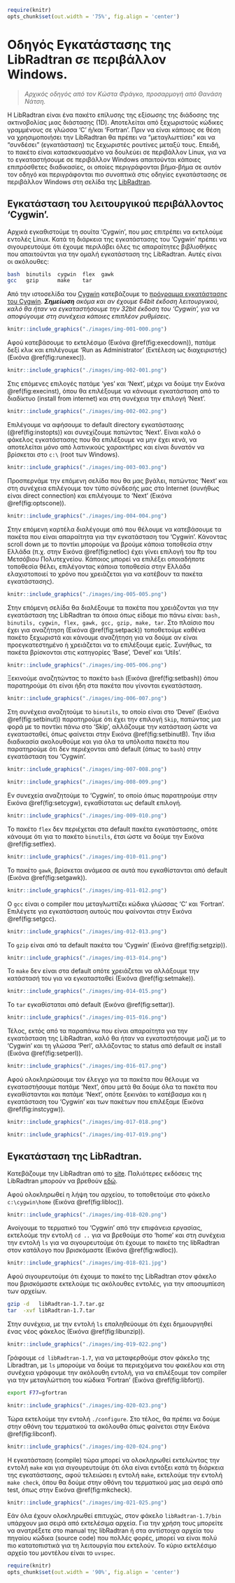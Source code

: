 ```r
require(knitr)
opts_chunk$set(out.width = '75%', fig.align = 'center')
```

\newpage

# Οδηγός Εγκατάστασης της LibRadtran σε περιβάλλον Windows.


> *Αρχικός οδηγός από τον Κώστα Φράγκο, προσαρμογή από Θανάση Νάτση.*


Η LibRadtran είναι ένα πακέτο επίλυσης της εξίσωσης της διάδοσης της ακτινοβολίας μιας διάστασης (1D). Αποτελείται από ξεχωριστούς κώδικες γραμμένους σε γλώσσα 'C' ή/και 'Fortran'. Πριν να είναι κάποιος σε θέση να χρησιμοποιήσει την LibRadtran θα πρέπει να "μεταγλωττίσει" και να "συνδέσει" (εγκατάσταση) τις ξεχωριστές ρουτίνες μεταξύ τους. Επειδή, το πακέτο είναι κατασκευασμένο να δουλεύει σε περιβάλλον Linux, για να το εγκαταστήσουμε σε περιβάλλον Windows απαιτούνται κάποιες επιπρόσθετες διαδικασίες, οι οποίες περιγράφονται βήμα-βήμα σε αυτόν τον οδηγό και περιγράφονται πιο συνοπτικά στις οδηγίες εγκατάστασης σε περιβάλλον Windows στη σελίδα της [LibRadtran](http://www.libradtran.org/doc/README.windows).

## Εγκατάσταση του λειτουργικού περιβάλλοντος 'Cygwin'.

Αρχικά εγκαθιστούμε τη σουίτα 'Cygwin', που μας επιτρέπει να εκτελούμε εντολές Linux. Κατά τη διάρκεια της εγκατάστασης του 'Cygwin' πρέπει να σιγουρευτούμε ότι έχουμε περιλάβει όλες τις απαραίτητες βιβλιοθήκες που απαιτούνται για την ομαλή εγκατάσταση της LibRadtran. Αυτές είναι οι ακόλουθες:

```bash
bash  binutils  cygwin  flex  gawk
gcc   gzip      make    tar
```

Από την ιστοσελίδα του [Cygwin](http://cygwin.com) κατεβάζουμε το [πρόγραμμα εγκατάστασης του Cygwin](http://cygwin.com/setup-x86.exe). *__Σημείωση__ ακόμα και αν έχουμε 64bit έκδοση λειτουργικού, καλό θα ήταν να εγκαταστήσουμε την 32bit έκδοση του 'Cygwin', για να αποφύγουμε στη συνέχεια κάποιες επιπλέον ρυθμίσεις*.

```r
knitr::include_graphics("./images/img-001-000.png")
```

Αφού κατεβάσουμε το εκτελέσιμο (Εικόνα \@ref(fig:execdown)), πατάμε δεξί κλικ και επιλέγουμε 'Run as Administrator' (Εκτέλεση ως διαχειριστής) (Εικόνα \@ref(fig:runexec)).

```r
knitr::include_graphics("./images/img-002-001.png")
```

Στις επόμενες επιλογές πατάμε 'yes' και 'Next', μέχρι να δούμε την Εικόνα \@ref(fig:execinst), όπου θα επιλέξουμε να κάνουμε εγκατάσταση από το διαδίκτυο (install from internet) και στη συνέχεια την επιλογή 'Next'.

```r
knitr::include_graphics("./images/img-002-002.png")
```

Επιλέγουμε να αφήσουμε το default directory εγκατάστασης (\@ref(fig:instopts)) και συνεχίζουμε πατώντας 'Next'. Είναι καλό ο φάκελος εγκατάστασης που θα επιλέξουμε να μην έχει κενά, να αποτελείται μόνο από λατινικούς χαρακτήρες και είναι δυνατόν να βρίσκεται στο `c:\` (root των Windows).

```r
knitr::include_graphics("./images/img-003-003.png")
```

Προσπερνάμε την επόμενη σελίδα που θα μας βγάλει, πατώντας 'Next' και στη συνέχεια επιλέγουμε τον τύπο σύνδεσής μας στο Internet (συνήθως είναι direct connection) και επιλέγουμε το 'Next' (Εικόνα \@ref(fig:optscone)).

```r
knitr::include_graphics("./images/img-004-004.png")
```

Στην επόμενη καρτέλα διαλέγουμε από που θέλουμε να κατεβάσουμε τα πακέτα που είναι απαραίτητα για την εγκατάσταση του 'Cygwin'. Κάνοντας scroll down με το ποντίκι μπορούμε να βρούμε κάποια τοποθεσία στην Ελλάδα (π.χ. στην Εικόνα \@ref(fig:netloc) έχει γίνει επιλογή του ftp του Μετσόβιου Πολυτεχνείου. Κάποιος μπορεί να επιλέξει οποιαδήποτε τοποθεσία θέλει, επιλέγοντας κάποια τοποθεσία στην Ελλάδα ελαχιστοποιεί το χρόνο που χρειάζεται για να κατέβουν τα πακέτα εγκατάστασης).

```r
knitr::include_graphics("./images/img-005-005.png")
```

Στην επόμενη σελίδα θα διαλέξουμε τα πακέτα που χρειάζονται για την εγκατάσταση της LibRadtran τα όποια όπως είδαμε πιο πάνω είναι: `bash, binutils, cygwin, flex, gawk, gcc, gzip, make, tar`. Στο πλαίσιο που έχει για αναζήτηση (Εικόνα \@ref(fig:setpack)) τοποθετούμε καθένα πακέτο ξεχωριστά και κάνουμε αναζήτηση για να δούμε αν είναι προεγκατεστημένο ή χρειάζεται να το επιλέξουμε εμείς. Συνήθως, τα πακέτα βρίσκονται στις κατηγορίες 'Base', 'Devel' και 'Utils'.

```r
knitr::include_graphics("./images/img-005-006.png")
```

Ξεκινούμε αναζητώντας το πακέτο `bash` (Εικόνα \@ref(fig:setbash)) όπου παρατηρούμε ότι είναι ήδη στα πακέτα που γίνονται εγκατάσταση.

```r
knitr::include_graphics("./images/img-006-007.png")
```

Στη συνέχεια αναζητούμε το `binutils`, το οποίο είναι στο 'Devel' (Εικόνα \@ref(fig:setbinut)) παρατηρούμε ότι έχει την επιλογή `Skip`, πατώντας μια φορά με το ποντίκι πάνω στο 'Skip', αλλάζουμε την κατάσταση ώστε να εγκατασταθεί, όπως φαίνεται στην Εικόνα \@ref(fig:setbinutB). Την ίδια διαδικασία ακολουθούμε και για όλα τα υπόλοιπα πακέτα που παρατηρούμε ότι δεν περιέχονται από default (όπως το `bash`) στην εγκατάσταση του 'Cygwin'.

```r
knitr::include_graphics("./images/img-007-008.png")
```

```r
knitr::include_graphics("./images/img-008-009.png")
```

Εν συνεχεία αναζητούμε το 'Cygwin', το οποίο όπως παρατηρούμε στην Εικόνα \@ref(fig:setcygw), εγκαθίσταται ως default επιλογή.

```r
knitr::include_graphics("./images/img-009-010.png")
```

Το πακέτο `flex` δεν περιέχεται στα default πακέτα εγκατάστασης, οπότε κάνουμε ότι για το πακέτο `binutils`, έτσι ώστε να δούμε την Εικόνα \@ref(fig:setflex).

```r
knitr::include_graphics("./images/img-010-011.png")
```

Το πακέτο `gawk`, βρίσκεται ανάμεσα σε αυτά που εγκαθίστανται από default (Εικόνα \@ref(fig:setgawk)).

```r
knitr::include_graphics("./images/img-011-012.png")
```

Ο `gcc` είναι ο compiler που μεταγλωττίζει κώδικα γλώσσας 'C' και 'Fortran'. Επιλέγετε για εγκατάσταση αυτούς που φαίνονται στην Εικόνα \@ref(fig:setgcc).

```r
knitr::include_graphics("./images/img-012-013.png")
```

To `gzip` είναι από τα default πακέτα του 'Cygwin' (Εικόνα \@ref(fig:setgzip)).

```r
knitr::include_graphics("./images/img-013-014.png")
```

To `make` δεν είναι στα default οπότε χρειάζεται να αλλάξουμε την κατάστασή του για να εγκατασταθεί (Εικόνα \@ref(fig:setmake)).

```r
knitr::include_graphics("./images/img-014-015.png")
```

To `tar` εγκαθίσταται από default (Εικόνα \@ref(fig:settar)).

```r
knitr::include_graphics("./images/img-015-016.png")
```

Τέλος, εκτός από τα παραπάνω που είναι απαραίτητα για την εγκατάσταση της LibRadtran, καλό θα ήταν να εγκαταστήσουμε μαζί με το 'Cygwin' και τη γλώσσα 'Perl', αλλάζοντας το status από default σε install (Εικόνα \@ref(fig:setperl)).

```r
knitr::include_graphics("./images/img-016-017.png")
```

Αφού ολοκληρώσουμε τον έλεγχο για τα πακέτα που θέλουμε να εγκαταστήσουμε πατάμε 'Next', όπου μετά θα δούμε όλα τα πακέτα που εγκαθίστανται και πατάμε 'Next', οπότε ξεκινάει το κατέβασμα και η εγκατάσταση του 'Cygwin' και των πακέτων που επιλέξαμε (Εικόνα \@ref(fig:instcygw)).

```r
knitr::include_graphics("./images/img-017-018.png")
```

```r
knitr::include_graphics("./images/img-017-019.png")
```



## Εγκατάσταση της LibRadtran. ##

Κατεβάζουμε την LibRadtran από το [site](http://www.libradtran.org/doku.php?id=download). Παλιότερες εκδόσεις της LibRadtran μπορούν να βρεθούν [εδώ](http://www.libradtran.org/download/history/).

Αφού ολοκληρωθεί η λήψη του αρχείου, το τοποθετούμε στο φάκελο `c:\cygwin\home` (Εικόνα \@ref(fig:libloc)).

```r
knitr::include_graphics("./images/img-018-020.png")
```

Ανοίγουμε το τερματικό του 'Cygwin' από την επιφάνεια εργασίας, εκτελούμε την εντολή `cd ..` για να βρεθούμε στο 'home' και στη συνέχεια την εντολή `ls` για να σιγουρευτούμε ότι έχουμε το πακέτο της libRadtran στον κατάλογο που βρισκόμαστε (Εικόνα \@ref(fig:wdloc)).

```r
knitr::include_graphics("./images/img-018-021.jpg")
```

Αφού σιγουρευτούμε ότι έχουμε το πακέτο της LibRadtran στον φάκελο που βρισκόμαστε εκτελούμε τις ακόλουθες εντολές, για την αποσυμπίεση των αρχείων.

```bash
gzip -d   libRadtran-1.7.tar.gz
tar  -xvf libRadtran-1.7.tar
```

Στην συνέχεια, με την εντολή `ls` επαληθεύουμε ότι έχει δημιουργηθεί ένας νέος φάκελος (Εικόνα \@ref(fig:libunzip)).

```r
knitr::include_graphics("./images/img-019-022.png")
```

Γράφουμε `cd libRadtran-1.7`, για να μεταφερθούμε στον φάκελο της Libradtran, με `ls` μπορούμε να δούμε τα περιεχόμενα του φακέλου και στη συνέχεια γράφουμε την ακόλουθη εντολή, για να επιλέξουμε τον compiler για την μεταγλώττιση του κώδικα 'Fortran' (Εικόνα \@ref(fig:libfort)).

```bash
export F77=gfortran
```

```r
knitr::include_graphics("./images/img-020-023.png")
```

Τώρα εκτελούμε την εντολή `./configure`. Στο τέλος, θα πρέπει να δούμε στην οθόνη του τερματικού τα ακόλουθα όπως φαίνεται στην Εικόνα \@ref(fig:libconf).

```r
knitr::include_graphics("./images/img-020-024.png")
```

Η εγκατάσταση (compile) τώρα μπορεί να ολοκληρωθεί εκτελώντας την εντολή `make` και για σιγουρευτούμε ότι όλα είναι εντάξει κατά τη διάρκεια της εγκατάστασης, αφού τελειώσει η εντολή `make`, εκτελούμε την εντολή `make check`, όπου θα δούμε στην οθόνη του τερματικού μας μια σειρά από test, όπως στην Εικόνα \@ref(fig:mkcheck).

```r
knitr::include_graphics("./images/img-021-025.png")
```

Εάν όλα έχουν ολοκληρωθεί επιτυχώς, στον φάκελο `libRadtran-1.7/bin` υπάρχουν μια σειρά από εκτελέσιμα αρχεία. Για την χρήση τους μπορείτε να ανατρέξετε στο manual της libRadtran ή στα αντίστοιχα αρχεία του πηγαίου κώδικα (source code) που πολλές φορές, μπορεί να είναι πολύ πιο κατατοπιστικά για τη λειτουργία που εκτελούν. Το κύριο εκτελέσιμο αρχείο του μοντέλου είναι το `uvspec`.


```r
require(knitr)
opts_chunk$set(out.width = '90%', fig.align = 'center')
```

